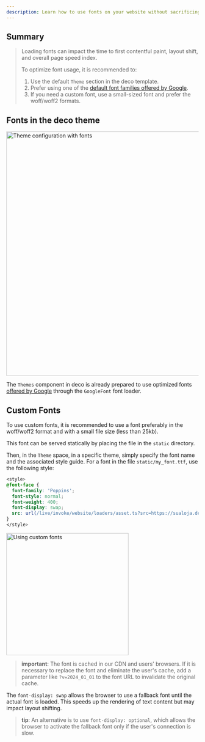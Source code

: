 ```yaml
---
description: Learn how to use fonts on your website without sacrificing performance.
---
```


## Summary

> Loading fonts can impact the time to first contentful paint, layout shift, and
> overall page speed index.
>
> To optimize font usage, it is recommended to:
>
> 1. Use the default `Theme` section in the deco template.
> 2. Prefer using one of the
>    [default font families offered by Google](https://fonts.google.com/).
> 3. If you need a custom font, use a small-sized font and prefer the woff/woff2
>    formats.

## Fonts in the deco theme

<Frame><img width="640" alt="Theme configuration with fonts" src="https://deco.cx/docs/performance/theme-font.png"/></Frame>

The `Themes` component in deco is already prepared to use optimized fonts
[offered by Google](https://fonts.google.com/) through the `GoogleFont` font
loader.

## Custom Fonts

To use custom fonts, it is recommended to use a font preferably in the
woff/woff2 format and with a small file size (less than 25kb).

This font can be served statically by placing the file in the `static`
directory.

Then, in the `Theme` space, in a specific theme, simply specify the font name
and the associated style guide. For a font in the file `static/my_font.ttf`, use
the following style:

```css
<style>
@font-face {
  font-family: 'Poppins';
  font-style: normal;
  font-weight: 400;
  font-display: swap;
  src: url(/live/invoke/website/loaders/asset.ts?src=https://sualoja.deco.site/minha_fonte.ttf) format('truetype');
}
</style>
```

<Frame><img width="320" alt="Using custom fonts" src="https://deco.cx/docs/performance/custom-font.png"/></Frame>

> **important**: The font is cached in our CDN and users' browsers. If it is
> necessary to replace the font and eliminate the user's cache, add a parameter
> like `?v=2024_01_01` to the font URL to invalidate the original cache.

The `font-display: swap` allows the browser to use a fallback font until the
actual font is loaded. This speeds up the rendering of text content but may
impact layout shifting.

> **tip**: An alternative is to use `font-display: optional`, which allows the
> browser to activate the fallback font only if the user's connection is slow.
